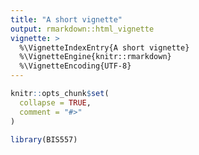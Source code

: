 ```yaml
---
title: "A short vignette"
output: rmarkdown::html_vignette
vignette: >
  %\VignetteIndexEntry{A short vignette}
  %\VignetteEngine{knitr::rmarkdown}
  %\VignetteEncoding{UTF-8}
---
```


```r
knitr::opts_chunk$set(
  collapse = TRUE,
  comment = "#>"
)
```

```r
library(BIS557)
```
